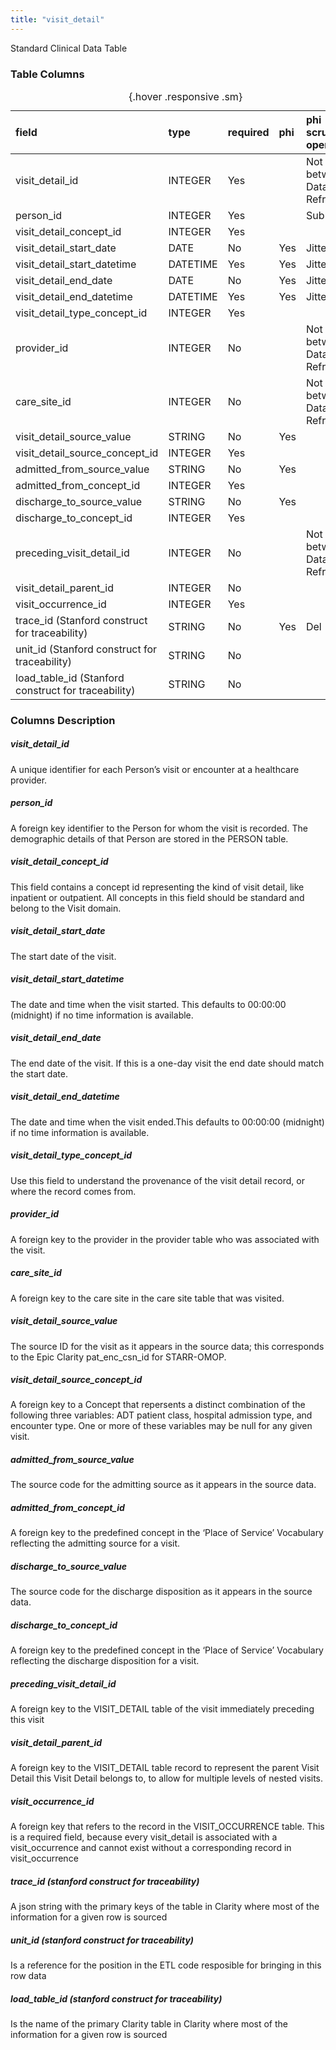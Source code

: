 ```yaml
---
title: "visit_detail"
---
```


Standard Clinical Data Table

### Table Columns

| field                                               | type     | required   | phi   | phi scrubbing operation   |
|:----------------------------------------------------|:---------|:-----------|:------|:--------------------------|
| visit_detail_id                                     | INTEGER  | Yes        |       | Not Stable between Data Refreshes                    |
| person_id                                           | INTEGER  | Yes        |       | Sub                       |
| visit_detail_concept_id                             | INTEGER  | Yes        |       |                        |
| visit_detail_start_date                             | DATE     | No         | Yes   | Jitter                    |
| visit_detail_start_datetime                         | DATETIME | Yes        | Yes   | Jitter                    |
| visit_detail_end_date                               | DATE     | No         | Yes   | Jitter                    |
| visit_detail_end_datetime                           | DATETIME | Yes        | Yes   | Jitter                    |
| visit_detail_type_concept_id                        | INTEGER  | Yes        |       |                        |
| provider_id                                         | INTEGER  | No         |       | Not Stable between Data Refreshes                    |
| care_site_id                                        | INTEGER  | No         |       | Not Stable between Data Refreshes                    |
| visit_detail_source_value                           | STRING   | No         | Yes   |                        |
| visit_detail_source_concept_id                      | INTEGER  | Yes        |       |                        |
| admitted_from_source_value                          | STRING   | No         | Yes   |                        |
| admitted_from_concept_id                            | INTEGER  | Yes        |       |                        |
| discharge_to_source_value                           | STRING   | No         | Yes   |                        |
| discharge_to_concept_id                             | INTEGER  | Yes        |       |                        |
| preceding_visit_detail_id                           | INTEGER  | No         |       | Not Stable between Data Refreshes                    |
| visit_detail_parent_id                              | INTEGER  | No         |       |                        |
| visit_occurrence_id                                 | INTEGER  | Yes        |       |                        |
| trace_id (Stanford construct for traceability)      | STRING   | No         | Yes   | Del                       |
| unit_id (Stanford construct for traceability)       | STRING   | No         |       |                        |
| load_table_id (Stanford construct for traceability) | STRING   | No         |       |                        |

:  {.hover .responsive .sm}

### Columns Description


##### visit_detail_id

A unique identifier for each Person's visit or encounter at a healthcare provider.

##### person_id

A foreign key identifier to the Person for whom the visit is recorded. The demographic details of that Person are stored in the PERSON table.

##### visit_detail_concept_id

This field contains a concept id representing the kind of visit detail, like inpatient or outpatient. All concepts in this field should be standard and belong to the Visit domain.

##### visit_detail_start_date

The start date of the visit.

##### visit_detail_start_datetime

The date and time when the visit started. This defaults to 00:00:00 (midnight) if no time information is available. 

##### visit_detail_end_date

The end date of the visit. If this is a one-day visit the end date should match the start date.

##### visit_detail_end_datetime

The date and time when the visit ended.This defaults to 00:00:00 (midnight) if no time information is available.

##### visit_detail_type_concept_id

Use this field to understand the provenance of the visit detail record, or where the record comes from.

##### provider_id

A foreign key to the provider in the provider table who was associated with the visit.

##### care_site_id

A foreign key to the care site in the care site table that was visited.

##### visit_detail_source_value

The source ID for the visit as it appears in the source data; this corresponds to the Epic Clarity pat_enc_csn_id for STARR-OMOP.

##### visit_detail_source_concept_id

A foreign key to a Concept that repersents a distinct combination of the following three variables:  ADT patient class, hospital admission type, and encounter type. One or more of these variables may be null for any given visit.

##### admitted_from_source_value

The source code for the admitting source as it appears in the source data.

##### admitted_from_concept_id

A foreign key to the predefined concept in the 'Place of Service' Vocabulary reflecting the admitting source for a visit.

##### discharge_to_source_value

The source code for the discharge disposition as it appears in the source data.

##### discharge_to_concept_id

A foreign key to the predefined concept in the 'Place of Service' Vocabulary reflecting the discharge disposition for a visit.

##### preceding_visit_detail_id

A foreign key to the VISIT_DETAIL table of the visit immediately preceding this visit

##### visit_detail_parent_id

A foreign key to the VISIT_DETAIL table record to represent the parent Visit Detail this Visit Detail belongs to, to allow for multiple levels of nested visits.

##### visit_occurrence_id

A foreign key that refers to the record in the VISIT_OCCURRENCE table. This is a required field, because every visit_detail is associated with a visit_occurrence and cannot exist without a corresponding record in visit_occurrence

##### trace_id (stanford construct for traceability) 

A json string with the primary keys of the table in Clarity where most of the information for a given row is sourced

##### unit_id (stanford construct for traceability) 

Is a reference for the position in the ETL code resposible for bringing in this row data

##### load_table_id (stanford construct for traceability) 

Is the name of the primary Clarity table in Clarity where most of the information for a given row is sourced
